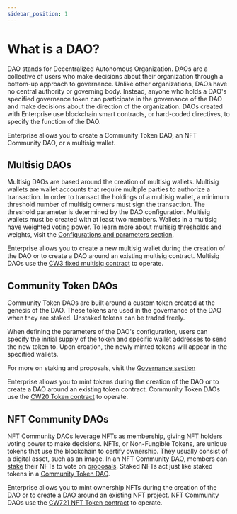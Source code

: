 ```yaml
---
sidebar_position: 1
---
```


# What is a DAO?

DAO stands for Decentralized Autonomous Organization. DAOs are a collective of users who make decisions about their organization through a bottom-up approach to governance. Unlike other organizations, DAOs have no central authority or governing body. Instead, anyone who holds a DAO's specified governance token can participate in the governance of the DAO and make decisions about the direction of the organization. DAOs created with Enterprise use blockchain smart contracts, or hard-coded directives, to specify the function of the DAO.


Enterprise allows you to create a Community Token DAO, an NFT Community DAO, or a multisig wallet.


## Multisig DAOs

Multisig DAOs are based around the creation of multisig wallets. Multisig wallets are wallet accounts that require multiple parties to authorize a transaction. In order to transact the holdings of a multisig wallet, a minimum threshold number of multisig owners must sign the transaction. The threshold parameter is determined by the DAO configuration. Multisig wallets must be created with at least two members. Wallets in a multisig have weighted voting power. To learn more about multisig thresholds and weights, visit the [Configurations and parameters section](./config.mdx#weight-and-threshold).

Enterprise allows you to create a new multisig wallet during the creation of the DAO or to create a DAO around an existing multisig contract. Multisig DAOs use the [CW3 fixed multisig contract](https://github.com/CosmWasm/cw-plus/tree/main/packages/cw3) to operate.

## Community Token DAOs

Community Token DAOs are built around a custom token created at the genesis of the DAO. These tokens are used in the governance of the DAO when they are staked. Unstaked tokens can be traded freely. 

When defining the parameters of the DAO's configuration, users can specify the initial supply of the token and specific wallet addresses to send the new token to. Upon creation, the newly minted tokens will appear in the specified wallets. 

For more on staking and proposals, visit the [Governance section](./governance.mdx)

Enterprise allows you to mint tokens during the creation of the DAO or to create a DAO around an existing token contract. Community Token DAOs use the [CW20 Token contract](https://github.com/CosmWasm/cw-plus/blob/main/packages/cw20/README.md) to operate. 

## NFT Community DAOs

NFT Community DAOs leverage NFTs as membership, giving NFT holders voting power to make decisions. NFTs, or Non-Fungible Tokens, are unique tokens that use the blockchain to certify ownership. They usually consist of a digital asset, such as an image. In an NFT Community DAO, members can [stake](./governance.mdx#staking) their NFTs to vote on [proposals](./governance.mdx#proposals). Staked NFTs act just like staked tokens in a [Community Token DAO](#community-token-dao). 

Enterprise allows you to mint ownership NFTs during the creation of the DAO or to create a DAO around an existing NFT project. NFT Community DAOs use the [CW721 NFT Token contract](https://github.com/CosmWasm/cw-nfts/blob/main/packages/cw721/README.md) to operate. 

